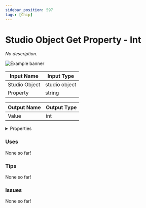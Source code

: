 ```yaml
---
sidebar_position: 597
tags: [Chip]
---
```


# Studio Object Get Property - Int

*No description.*



![Example banner](./assets/4467dc43-b07c-41fc-9e43-21ebf8f86554.svg)

| Input Name | Input Type |
|-----------|-----------|
| Studio Object | studio object |
| Property | string |

| Output Name | Output Type |
|-----------|-----------|
| Value | int |


<details>
  <summary>Properties</summary>
  <div>
    <div>
    <table>
      <thead>
        <tr>
          <th>Is beta required?</th>
          <th>❌</th>
        </tr>
        <tr>
          <th>Is this chip a trolling risk?</th>
          <th>❌</th>
        </tr>
        <tr>
          <th>Chip UUID</th>
          <th>4467dc43-b07c-41fc-9e43-21ebf8f86554</th>
        </tr>
      </thead>
    </table>
    </div>
  </div>
</details>

### Uses

None so far!

### Tips

None so far!

### Issues

None so far!